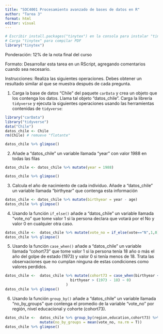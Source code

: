 ```yaml
---
title: "SOC4001 Procesamiento avanzado de bases de datos en R"
author: "Tarea 3"
format: html
editor: visual
---
```


```r
# Escribir install.packages("tinytex") en la consola para instalar "tinytex"
# Carga "tinytex" para compilar PDF
library("tinytex")
```

Ponderación: 12% de la nota final del curso

Formato: Desarrollar esta tarea en un RScript, agregando comentarios cuando sea necesario.

Instrucciones: Realiza las siguientes operaciones. Debes obtener un resultado similar al que se muestra después de cada pregunta.

1)  Carga la base de datos "Chile" del paquete `carData` y crea un objeto que los contenga los datos. Llama tal objeto "datos_chile". Carga la librería `tidyverse` y ejecuta la siguientes operaciones usando las herramientas contenidas de `tidyverse`:

```r
library("carData") 
library("tidyverse") 
data("Chile") 
datos_chile <- Chile
rm(Chile) # remueve "flotante"

datos_chile %>% glimpse()
```

2)  Añade a "datos_chile" un variable llamada "year" con valor 1988 en todas las filas

```r
datos_chile <- datos_chile %>% mutate(year = 1988)

datos_chile %>% glimpse()
```

3)  Calcula el año de nacimiento de cada individuo. Añade a "datos_chile" un variable llamada "birthyear" que contenga esta información

```r
datos_chile <- datos_chile %>% mutate(birthyear = year - age)
datos_chile %>% glimpse()
```

4)  Usando la función `if_else()` añade a "datos_chile" un variable llamada "vote_no" que tome valor 1 si la persona declara que votará por el No y valor 0 en cualquier otra caso.

```r
datos_chile <-  datos_chile %>% mutate(vote_no = if_else(vote=="N",1,0))
datos_chile %>% glimpse()
```

5)  Usando la función `case_when()` añade a "datos_chile" un variable llamada "cohort73" que tome valor 1 si la persona tenía 18 año o más el año del golpe de estado (1973) y valor 0 si tenía menos de 18. Trata las observaciones que no cumplan ninguna de estas condiciones como valores perdidos.

```r
datos_chile <-  datos_chile %>% mutate(cohort73 = case_when(birthyear <= (1973 - 18) ~ 1,
                              birthyear > (1973 - 18) ~ 0)
                            )
datos_chile %>% glimpse()
```

6)  Usando la función `group_by()` añade a "datos_chile" un variable llamada "no_by_groups" que contenga el promedio de la variable "vote_no" por región, nivel educacional y cohorte (cohort73).

```r
datos_chile <-  datos_chile %>% group_by(region,education,cohort73) %>%
                mutate(no_by_groups = mean(vote_no, na.rm = T))
datos_chile %>% glimpse()

```

